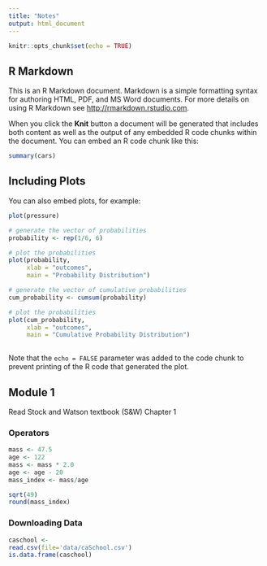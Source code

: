```yaml
---
title: "Notes"
output: html_document
---
```


```r
knitr::opts_chunk$set(echo = TRUE)
```

## R Markdown

This is an R Markdown document. Markdown is a simple formatting syntax for authoring HTML, PDF, and MS Word documents. For more details on using R Markdown see <http://rmarkdown.rstudio.com>.

When you click the **Knit** button a document will be generated that includes both content as well as the output of any embedded R code chunks within the document. You can embed an R code chunk like this:

```r
summary(cars)
```

## Including Plots

You can also embed plots, for example:

```r
plot(pressure)

# generate the vector of probabilities 
probability <- rep(1/6, 6) 

# plot the probabilities 
plot(probability,
     xlab = "outcomes",
     main = "Probability Distribution")

# generate the vector of cumulative probabilities 
cum_probability <- cumsum(probability) 

# plot the probabilities 
plot(cum_probability, 
     xlab = "outcomes", 
     main = "Cumulative Probability Distribution")
     

```

Note that the `echo = FALSE` parameter was added to the code chunk to prevent printing of the R code that generated the plot.

## Module 1

Read Stock and Watson textbook (S&W) Chapter 1

### Operators
```r
mass <- 47.5
age <- 122
mass <- mass * 2.0
age <- age - 20
mass_index <- mass/age

sqrt(49)
round(mass_index)
```

### Downloading Data

```r
caschool <- 
read.csv(file='data/caSchool.csv')
is.data.frame(caschool)
```

